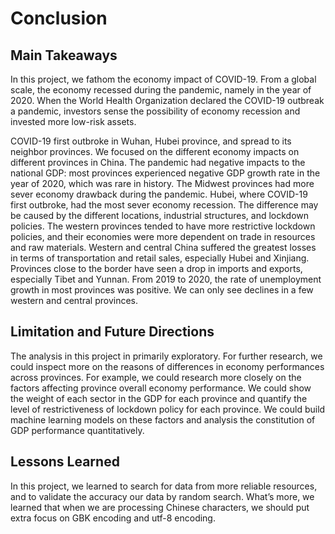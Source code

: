 # Conclusion

## Main Takeaways

In this project, we fathom the economy impact of COVID-19. From a global scale, the economy recessed during the pandemic, namely in the year of 2020. When the World Health Organization declared the COVID-19 outbreak a pandemic, investors sense the possibility of economy recession and invested more low-risk assets. 

COVID-19 first outbroke in Wuhan, Hubei province, and spread to its neighbor provinces. We focused on the different economy impacts on different provinces in China. The pandemic had negative impacts to the national GDP: most provinces experienced negative GDP growth rate in the year of 2020, which was rare in history. The Midwest provinces had more sever economy drawback during the pandemic. Hubei, where COVID-19 first outbroke, had the most sever economy recession. The difference may be caused by the different locations, industrial structures, and lockdown policies. The western provinces tended to have more restrictive lockdown policies, and their economies were more dependent on trade in resources and raw materials. Western and central China suffered the greatest losses in terms of transportation and retail sales, especially Hubei and Xinjiang. Provinces close to the border have seen a drop in imports and exports, especially Tibet and Yunnan. From 2019 to 2020, the rate of unemployment growth in most provinces was positive. We can only see declines in a few western and central provinces.

## Limitation and Future Directions

The analysis in this project in primarily exploratory. For further research, we could inspect more on the reasons of differences in economy performances across provinces. For example, we could research more closely on the factors affecting province overall economy performance. We could show the weight of each sector in the GDP for each province and quantify the level of restrictiveness of lockdown policy for each province. We could build machine learning models on these factors and analysis the constitution of GDP performance quantitatively.  

## Lessons Learned

In this project, we learned to search for data from more reliable resources, and to validate the accuracy our data by random search. What's more, we learned that when we are processing Chinese characters, we should put extra focus on GBK encoding and utf-8 encoding.